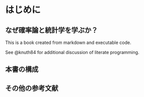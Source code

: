 # はじめに

## なぜ確率論と統計学を学ぶか？

This is a book created from markdown and executable code.

See @knuth84 for additional discussion of literate programming.

## 本書の構成


## その他の参考文献
